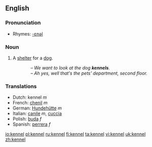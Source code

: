 ==English==

===Pronunciation===
*Rhymes: [[Rhymes:English:-ɛnəl|-ɛnəl]]

===Noun===
{{en-noun}}

# A [[shelter]] for a [[dog]].
::''&ndash; We want to look at the dog '''kennels'''.<br>&ndash; Ah yes, well that's the pets' department, second floor.''

===Translations===
*Dutch: kennel ''m''
*French: [[chenil]] ''m''
*German: [[Hundehütte]] ''m''
*Italian: [[canile]] ''m'', [[cuccia]] {{f}}
*Polish: [[buda]] ''f''
*Spanish: [[perrera]] ''f''

[[io:kennel]]
[[pl:kennel]]
[[ru:kennel]]
[[fi:kennel]]
[[ta:kennel]]
[[vi:kennel]]
[[uk:kennel]]
[[zh:kennel]]